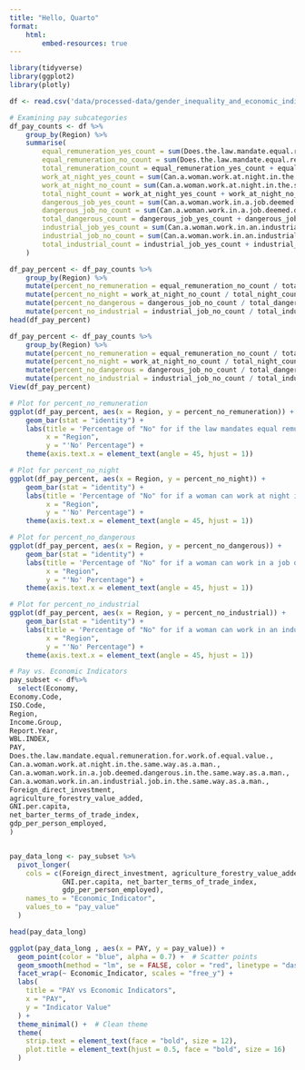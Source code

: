```yaml
---
title: "Hello, Quarto"
format: 
    html:
        embed-resources: true
---
```


```r
library(tidyverse)
library(ggplot2)
library(plotly)

df <- read.csv('data/processed-data/gender_inequality_and_economic_indicators_dataset_clean_final.csv')
```

```r
# Examining pay subcategories
df_pay_counts <- df %>%
    group_by(Region) %>%
    summarise(
        equal_remuneration_yes_count = sum(Does.the.law.mandate.equal.remuneration.for.work.of.equal.value. == 'Yes'),
        equal_remuneration_no_count = sum(Does.the.law.mandate.equal.remuneration.for.work.of.equal.value. == 'No'),
        total_remuneration_count = equal_remuneration_yes_count + equal_remuneration_no_count, 
        work_at_night_yes_count = sum(Can.a.woman.work.at.night.in.the.same.way.as.a.man. == 'Yes'),
        work_at_night_no_count = sum(Can.a.woman.work.at.night.in.the.same.way.as.a.man. == 'No'),
        total_night_count = work_at_night_yes_count + work_at_night_no_count,
        dangerous_job_yes_count = sum(Can.a.woman.work.in.a.job.deemed.dangerous.in.the.same.way.as.a.man. == 'Yes'),
        dangerous_job_no_count = sum(Can.a.woman.work.in.a.job.deemed.dangerous.in.the.same.way.as.a.man. == 'No'),
        total_dangerous_count = dangerous_job_yes_count + dangerous_job_no_count,
        industrial_job_yes_count = sum(Can.a.woman.work.in.an.industrial.job.in.the.same.way.as.a.man. == 'Yes'),
        industrial_job_no_count = sum(Can.a.woman.work.in.an.industrial.job.in.the.same.way.as.a.man. == 'No'),
        total_industrial_count = industrial_job_yes_count + industrial_job_no_count
    )

df_pay_percent <- df_pay_counts %>%
    group_by(Region) %>%
    mutate(percent_no_remuneration = equal_remuneration_no_count / total_remuneration_count * 100) %>%
    mutate(percent_no_night = work_at_night_no_count / total_night_count * 100) %>%
    mutate(percent_no_dangerous = dangerous_job_no_count / total_dangerous_count * 100) %>%
    mutate(percent_no_industrial = industrial_job_no_count / total_industrial_count * 100)
head(df_pay_percent)

df_pay_percent <- df_pay_counts %>%
    group_by(Region) %>%
    mutate(percent_no_remuneration = equal_remuneration_no_count / total_remuneration_count * 100) %>%
    mutate(percent_no_night = work_at_night_no_count / total_night_count * 100) %>%
    mutate(percent_no_dangerous = dangerous_job_no_count / total_dangerous_count * 100) %>%
    mutate(percent_no_industrial = industrial_job_no_count / total_industrial_count * 100)
View(df_pay_percent)


```

```r

# Plot for percent_no_remuneration
ggplot(df_pay_percent, aes(x = Region, y = percent_no_remuneration)) +
    geom_bar(stat = "identity") +
    labs(title = 'Percentage of "No" for if the law mandates equal remuneration for work of equal value',
         x = "Region",
         y = "'No' Percentage") +
    theme(axis.text.x = element_text(angle = 45, hjust = 1))
```

```r
# Plot for percent_no_night
ggplot(df_pay_percent, aes(x = Region, y = percent_no_night)) +
    geom_bar(stat = "identity") +
    labs(title = 'Percentage of "No" for if a woman can work at night in the same way as a man',
         x = "Region",
         y = "'No' Percentage") +
    theme(axis.text.x = element_text(angle = 45, hjust = 1))
```

```r
# Plot for percent_no_dangerous
ggplot(df_pay_percent, aes(x = Region, y = percent_no_dangerous)) +
    geom_bar(stat = "identity") +
    labs(title = 'Percentage of "No" for if a woman can work in a job deemed dangerous in the same way as a man',
         x = "Region",
         y = "'No' Percentage") +
    theme(axis.text.x = element_text(angle = 45, hjust = 1))
```

```r
# Plot for percent_no_industrial
ggplot(df_pay_percent, aes(x = Region, y = percent_no_industrial)) +
    geom_bar(stat = "identity") +
    labs(title = 'Percentage of "No" for if a woman can work in an industrial job in the same way as a man',
         x = "Region",
         y = "'No' Percentage") +
    theme(axis.text.x = element_text(angle = 45, hjust = 1))
```


```r

# Pay vs. Economic Indicators
pay_subset <- df%>%
  select(Economy,                                                                               
Economy.Code,                                                                         
ISO.Code,                                                                              
Region,                                                                               
Income.Group,                                                                         
Report.Year,                                                                          
WBL.INDEX,
PAY,                                                                           
Does.the.law.mandate.equal.remuneration.for.work.of.equal.value.,                                      
Can.a.woman.work.at.night.in.the.same.way.as.a.man.,                 
Can.a.woman.work.in.a.job.deemed.dangerous.in.the.same.way.as.a.man.,                             
Can.a.woman.work.in.an.industrial.job.in.the.same.way.as.a.man., 
Foreign_direct_investment,                                                            
agriculture_forestry_value_added,                                                      
GNI.per.capita,                                                                       
net_barter_terms_of_trade_index,                                                      
gdp_per_person_employed,
)


pay_data_long <- pay_subset %>%
  pivot_longer(
    cols = c(Foreign_direct_investment, agriculture_forestry_value_added, 
             GNI.per.capita, net_barter_terms_of_trade_index, 
             gdp_per_person_employed),
    names_to = "Economic_Indicator",
    values_to = "pay_value"
  )

head(pay_data_long) 

ggplot(pay_data_long , aes(x = PAY, y = pay_value)) +
  geom_point(color = "blue", alpha = 0.7) +  # Scatter points
  geom_smooth(method = "lm", se = FALSE, color = "red", linetype = "dashed") +  
  facet_wrap(~ Economic_Indicator, scales = "free_y") +  
  labs(
    title = "PAY vs Economic Indicators",
    x = "PAY",
    y = "Indicator Value"
  ) +
  theme_minimal() +  # Clean theme
  theme(
    strip.text = element_text(face = "bold", size = 12),  
    plot.title = element_text(hjust = 0.5, face = "bold", size = 16)
  )
```